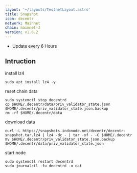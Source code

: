 ```yaml
---
layout: '~/layouts/TestnetLayout.astro'
title: Snapshot
icon: decentr
network: Mainnet
chain: mainnet-3
version: v1.6.2
---
```

- Update every 6 Hours

## Intruction

 install lz4
```
sudo apt install lz4 -y
```

 reset chain data
```
sudo systemctl stop decentrd
cp $HOME/.decentr/data/priv_validator_state.json $HOME/.decentr/priv_validator_state.json.backup
rm -rf $HOME/.decentr/data
```

 download data

```
curl -L https://snapshots.indonode.net/decentr/decentr-snapshot.tar.lz4 | lz4 -dc - | tar -xf - -C $HOME/.decentr
mv $HOME/.decentr/priv_validator_state.json.backup $HOME/.decentr/data/priv_validator_state.json
```

 start node

```
sudo systemctl restart decentrd
sudo journalctl -fu decentrd -o cat
```